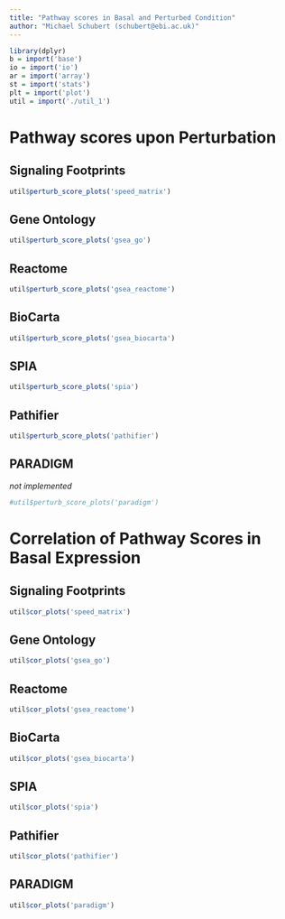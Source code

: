 ```yaml
---
title: "Pathway scores in Basal and Perturbed Condition"
author: "Michael Schubert (schubert@ebi.ac.uk)"
---
```


```r
library(dplyr)
b = import('base')
io = import('io')
ar = import('array')
st = import('stats')
plt = import('plot')
util = import('./util_1')
```

# Pathway scores upon Perturbation

## Signaling Footprints

```r
util$perturb_score_plots('speed_matrix')
```

## Gene Ontology

```r
util$perturb_score_plots('gsea_go')
```

## Reactome

```r
util$perturb_score_plots('gsea_reactome')
```

## BioCarta

```r
util$perturb_score_plots('gsea_biocarta')
```

## SPIA

```r
util$perturb_score_plots('spia')
```

## Pathifier

```r
util$perturb_score_plots('pathifier')
```

## PARADIGM

*not implemented*

```r
#util$perturb_score_plots('paradigm')
```

# Correlation of Pathway Scores in Basal Expression

## Signaling Footprints

```r
util$cor_plots('speed_matrix')
```

## Gene Ontology

```r
util$cor_plots('gsea_go')
```

## Reactome

```r
util$cor_plots('gsea_reactome')
```

## BioCarta

```r
util$cor_plots('gsea_biocarta')
```

## SPIA

```r
util$cor_plots('spia')
```

## Pathifier

```r
util$cor_plots('pathifier')
```

## PARADIGM

```r
util$cor_plots('paradigm')
```
